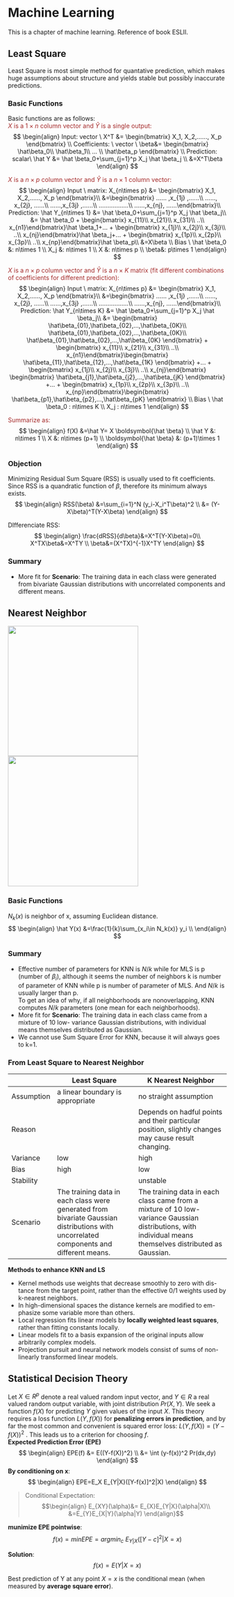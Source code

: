 # Machine Learning  
This is a chapter of machine learning. Reference of book ESLII.  

## Least Square  
Least Square is most simple method for quantative prediction, which makes huge assumptions about structure and yields stable but possibly inaccurate predictions.  
  
### Basic Functions   
Basic functions are as follows:  
<span style="color:brown">$X$ is a $1\times n$ column vector and $\hat Y$ is a single output: </span>  
$$
\begin{align}
Input: vector \ X^T &= \begin{bmatrix} X_1, X_2,......, X_p \end{bmatrix}  \\
Coefficients: \ vector \ \beta&= \begin{bmatrix} \hat\beta_0\\ \hat\beta_1\\ ... \\ \hat\beta_p \end{bmatrix} \\
Prediction: scalar\ \hat Y &= \hat \beta_0+\sum_{j=1}^p X_j \hat \beta_j \\
&=X^T\beta
\end{align}
$$

<span style="color:brown">$X$ is a $n\times p$ column vector and $\hat Y$ is a $n\times 1$ column vector: </span>   
$$
\begin{align}
Input \ matrix: X_{n\times p} &= \begin{bmatrix}
X_1, X_2,......, X_p \end{bmatrix}\\
&=\begin{bmatrix}
...... ,x_{1j} ,......\\
......, x_{2j}, ......\\
......,x_{3j} ,......\\
.................\\
......,x_{nj}, ......\end{bmatrix}\\
Prediction: \hat Y_{n\times 1} &= \hat \beta_0+\sum_{j=1}^p X_j \hat \beta_j\\
&= \hat \beta_0 + \begin{bmatrix}
x_{11}\\
x_{21}\\
x_{31}\\
..\\
x_{n1}\end{bmatrix}\hat \beta_1+... + \begin{bmatrix}
x_{1j}\\
x_{2j}\\
x_{3j}\\
..\\
x_{nj}\end{bmatrix}\hat \beta_j+... + \begin{bmatrix}
x_{1p}\\
x_{2p}\\
x_{3p}\\
..\\
x_{np}\end{bmatrix}\hat \beta_p\\
&=X\beta \\
Bias \ \hat \beta_0 &: n\times 1 \\
X_j &: n\times 1 \\
X &: n\times p \\
\beta&: p\times 1
\end{align}
$$ 
    
<span style="color:brown">$X$ is a $n\times p$ column vector and $\hat Y$ is a $n\times K$ matrix (fit different combinations of coefficients for different prediction): </span>  
$$
\begin{align}
Input \ matrix: X_{n\times p} &= \begin{bmatrix}
X_1, X_2,......, X_p \end{bmatrix}\\
&=\begin{bmatrix}
...... ,x_{1j} ,......\\
......, x_{2j}, ......\\
......,x_{3j} ,......\\
.................\\
......,x_{nj}, ......\end{bmatrix}\\
Prediction: \hat Y_{n\times K} &= \hat \beta_0+\sum_{j=1}^p X_j \hat \beta_j\\
&=  \begin{bmatrix} \hat\beta_{01},\hat\beta_{02},...,\hat\beta_{0K}\\ \hat\beta_{01},\hat\beta_{02},...,\hat\beta_{0K}\\ \hat\beta_{01},\hat\beta_{02},...,\hat\beta_{0K}  \end{bmatrix} + \begin{bmatrix}
x_{11}\\
x_{21}\\
x_{31}\\
..\\
x_{n1}\end{bmatrix}\begin{bmatrix} \hat\beta_{11},\hat\beta_{12},...,\hat\beta_{1K} \end{bmatrix}    +... + \begin{bmatrix}
x_{1j}\\
x_{2j}\\
x_{3j}\\
..\\
x_{nj}\end{bmatrix} \begin{bmatrix} \hat\beta_{j1},\hat\beta_{j2},...,\hat\beta_{jK} \end{bmatrix}   +... + \begin{bmatrix}
x_{1p}\\
x_{2p}\\
x_{3p}\\
..\\
x_{np}\end{bmatrix}\begin{bmatrix} \hat\beta_{p1},\hat\beta_{p2},...,\hat\beta_{pK} \end{bmatrix} \\
Bias \ \hat \beta_0 : n\times K \\
X_j : n\times 1
\end{align}
$$
    
<span style="color:brown">Summarize as: </span>  
$$
\begin{align}
f(X) &=\hat Y= X \boldsymbol{\hat \beta}  \\
\hat Y &: n\times 1 \\
X &: n\times (p+1) \\
\boldsymbol{\hat \beta} &: (p+1)\times 1
\end{align}
$$
   
### Objection  
Minimizing Residual Sum Square (RSS) is usually used to fit coefficients. Since RSS is a quandratic function of $\beta$, therefore its minimum always exists.  
$$
\begin{align}
RSS(\beta) &=\sum_{i=1}^N (y_i-X_i^T\beta)^2 \\
&= (Y-X\beta)^T(Y-X\beta)
\end{align}
$$
  
DIfferenciate RSS:  
$$
\begin{align}
\frac{dRSS}{d\beta}&=X^T(Y-X\beta)=0\\
X^TX\beta&=X^TY \\
\beta&=(X^TX)^{-1}X^TY
\end{align}
$$
  
### Summary 
- More fit for **Scenario**: The training data in each class were generated from bivariate Gaussian distributions with uncorrelated components and different means.

## Nearest Neighbor {#nearest-neighbor}  
<p float="left">
  <img src="imgs/15_knn.png" width="300" />
  <img src="imgs/1_knn.png" width="300" /> 
</p>
### Basic Functions  
$N_k(x)$ is neighbor of x, assuming Euclidean distance.  
$$
\begin{align}
\hat Y(x) &=\frac{1}{k}\sum_{x_i\in N_k(x)} y_i \\
\end{align}
$$
  
### Summary  
- Effective number of parameters for KNN is $N/k$ while for MLS is p (number of $\beta_i$), although it seems the number of neighbors k is number of parameter of KNN while p is number of parameter of MLS. And $N/k$ is usually larger than p.  
To get an idea of why, if all neighborhoods are nonoverlapping, KNN computes $N/k$ parameters (one mean for each neighborhoods).  
- More fit for **Scenario**: The training data in each class came from a mixture of 10 low- variance Gaussian distributions, with individual means themselves distributed as Gaussian.  
- We cannot use Sum Square Error for KNN, because it will always goes to k=1.  

### From Least Square to Nearest Neighbor  
|            | Least Square                                                                                                                           | K Nearest Neighbor                                                                                                                                          |
|------------|----------------------------------------------------------------------------------------------------------------------------------------|-------------------------------------------------------------------------------------------------------------------------------------------------------------|
| Assumption | a linear boundary is appropriate                                                                                                       | no straight assumption                                                                                                                                      |
| Reason     |                                                                                                                                        | Depends on hadful points and their particular position, slightly changes may cause result changing.                                                         |
| Variance   | low                                                                                                                                    | high                                                                                                                                                        |
| Bias       | high                                                                                                                                   | low                                                                                                                                                         |
| Stability  |                                                                                                                                        | unstable                                                                                                                                                    |
| Scenario   | The training data in each class were generated from bivariate Gaussian distributions with uncorrelated components and different means. | The training data in each class came from a mixture of 10 low- variance Gaussian distributions, with individual means themselves distributed as Gaussian.   |

  
**Methods to enhance KNN and LS**  

- Kernel methods use weights that decrease smoothly to zero with dis- tance from the target point, rather than the effective 0/1 weights used by k-nearest neighbors.  
- In high-dimensional spaces the distance kernels are modified to em-phasize some variable more than others.  
- Local regression fits linear models by **locally weighted least squares**, rather than fitting constants locally.  
- Linear models fit to a basis expansion of the original inputs allow arbitrarily complex models.   
- Projection pursuit and neural network models consist of sums of non-linearly transformed linear models.  

## Statistical Decision Theory {#sdtheory}  
Let $X \in R^p$ denote a real valued random input vector, and $Y \in R$ a real valued random output variable, with joint distribution $Pr(X,Y)$. We seek a function $f(X)$
for predicting $Y$ given values of the input $X$. This theory requires a loss function $L(Y,f(X))$ for **penalizing errors in prediction**, and by far the most 
common and convenient is squared error loss: $L(Y,f(X)) = (Y −f(X))^2$ . This leads us to a criterion for choosing $f$.  
**Expected Prediction Error (EPE)**  
$$
\begin{align}
EPE(f) &= E((Y-f(X))^2) \\
&= \int (y-f(x))^2 Pr(dx,dy)
\end{align}
$$
**By conditioning on x**: 
$$
\begin{align}
EPE=E_X E_{Y|X}([Y-f(x)]^2|X)
\end{align}
$$
  
> Conditional Expectation: 
$$\begin{align} E_{XY}(\alpha)&= E_{X}E_{Y|X}(\alpha|X)\\ &=E_{Y}E_{X|Y}(\alpha|Y) \end{align}$$

**munimize EPE pointwise**:  
$$
f(x) = min EPE= argmin_c \ E_{Y|X}([Y-c]^2|X=x)
$$
  
**Solution**:  
$$
f(x)=E(Y|X=x)
$$
  
Best prediction of Y at any point $X=x$ is the conditional mean (when measured by **average square error**).  

